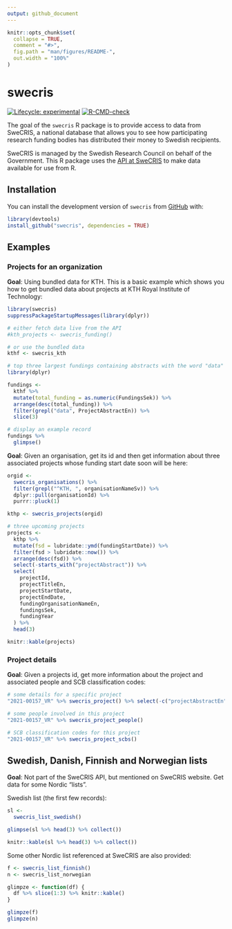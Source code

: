 ```yaml
---
output: github_document
---
```


<!-- README.md is generated from README.Rmd. Please edit that file -->

```r
knitr::opts_chunk$set(
  collapse = TRUE,
  comment = "#>",
  fig.path = "man/figures/README-",
  out.width = "100%"
)
```

# swecris

<!-- badges: start -->
[![Lifecycle: experimental](https://img.shields.io/badge/lifecycle-experimental-orange.svg)](https://www.tidyverse.org/lifecycle/#experimental)
[![R-CMD-check](https://github.com/KTH-Library/swecris/actions/workflows/R-CMD-check.yaml/badge.svg)](https://github.com/KTH-Library/swecris/actions/workflows/R-CMD-check.yaml)
<!-- badges: end -->

The goal of the `swecris` R package is to provide access to data from SweCRIS, a national database that allows you to see how participating research funding bodies has distributed their money to Swedish recipients. 

SweCRIS is managed by the Swedish Research Council on behalf of the Government. This R package uses the [API at SweCRIS](https://swecris-api.vr.se/index.html) to make data available for use from R.

## Installation

You can install the development version of `swecris` from [GitHub](https://github.com/KTH-Library/swecris) with:

``` r
library(devtools)
install_github("swecris", dependencies = TRUE)
```

## Examples


### Projects for an organization

**Goal**: Using bundled data for KTH. This is a basic example which shows you how to get bundled data about projects at KTH Royal Institute of Technology:

```r
library(swecris)
suppressPackageStartupMessages(library(dplyr))

# either fetch data live from the API
#kth_projects <- swecris_funding()

# or use the bundled data
kthf <- swecris_kth

# top three largest fundings containing abstracts with the word "data"
library(dplyr)

fundings <- 
  kthf %>%
  mutate(total_funding = as.numeric(FundingsSek)) %>%
  arrange(desc(total_funding)) %>%
  filter(grepl("data", ProjectAbstractEn)) %>%
  slice(3)

# display an example record
fundings %>%
  glimpse()

```

**Goal**: Given an organisation, get its id and then get information about three associated projects whose funding start date soon will be here:

```r

orgid <- 
  swecris_organisations() %>%
  filter(grepl("^KTH, ", organisationNameSv)) %>%
  dplyr::pull(organisationId) %>%
  purrr::pluck(1)

kthp <- swecris_projects(orgid)

# three upcoming projects
projects <- 
  kthp %>% 
  mutate(fsd = lubridate::ymd(fundingStartDate)) %>%
  filter(fsd > lubridate::now()) %>%
  arrange(desc(fsd)) %>% 
  select(-starts_with("projectAbstract")) %>%
  select(
    projectId, 
    projectTitleEn, 
    projectStartDate, 
    projectEndDate, 
    fundingOrganisationNameEn, 
    fundingsSek, 
    fundingYear
  ) %>%
  head(3)

knitr::kable(projects)
```
### Project details

**Goal**: Given a projects id, get more information about the project and associated people and SCB classification codes:

```r

# some details for a specific project
"2021-00157_VR" %>% swecris_project() %>% select(-c("projectAbstractEn")) %>% t()

# some people involved in this project
"2021-00157_VR" %>% swecris_project_people()

# SCB classification codes for this project
"2021-00157_VR" %>% swecris_project_scbs()

```

## Swedish, Danish, Finnish and Norwegian lists

**Goal**: Not part of the SweCRIS API, but mentioned on SweCRIS website. Get data for some Nordic "lists".

Swedish list (the first few records):

```r
sl <- 
  swecris_list_swedish()

glimpse(sl %>% head(3) %>% collect())

knitr::kable(sl %>% head(3) %>% collect())
```

Some other Nordic list referenced at SweCRIS are also provided:

```r
f <- swecris_list_finnish()
n <- swecris_list_norwegian

glimpze <- function(df) {
  df %>% slice(1:3) %>% knitr::kable()
}

glimpze(f)
glimpze(n)
```

